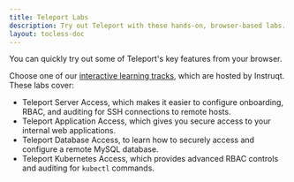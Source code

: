```yaml
---
title: Teleport Labs
description: Try out Teleport with these hands-on, browser-based labs.
layout: tocless-doc
---
```


You can quickly try out some of Teleport's key features from your browser.

Choose one of our [interactive learning tracks](https://play.instruqt.com/teleport/invite/imz8g1n1xzru), which are hosted by Instruqt. These labs cover:

- Teleport Server Access, which makes it easier to configure onboarding, RBAC, and auditing for SSH connections to remote hosts.
- Teleport Application Access, which gives you secure access to your internal web applications.
- Teleport Database Access, to learn how to securely access and configure a remote MySQL database.
- Teleport Kubernetes Access, which provides advanced RBAC controls and auditing for `kubectl` commands.

